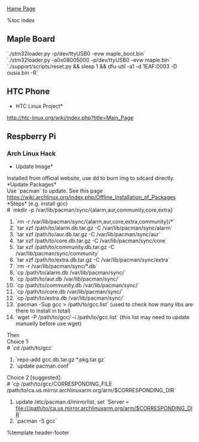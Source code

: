 [[index|Hame Page]]

%toc index

== Maple Board ==
`./stm32loader.py -p/dev/ttyUSB0 -evw maple_boot.bin`<br>
`./stm32loader.py -a0x08005000 -p/dev/ttyUSB0 -evw maple.bin`<br>
`./support/scripts/reset.py && sleep 1 && dfu-util -a1 -d 1EAF:0003 -D ousia.bin -R`<br>


== HTC Phone ==
*HTC Linux Project*<br>
http://htc-linux.org/wiki/index.php?title=Main_Page<br>


== Respberry Pi ==
=== Arch Linux Hack ===
*Update Image*<br>
Installed from official website, use dd to burn img to sdcard directly.<br>
*Update Packages*<br>
Use `pacman` to update. See this page https://wiki.archlinux.org/index.php/Offline_Installation_of_Packages<br>
*Steps* (e.g. install gcc)<br>
# `mkdir -p /var/lib/pacman/sync/{alarm,aur,community,core,extra}`
# `rm -r /var/lib/pacman/sync/{alarm,aur,core,extra,community}/*`
# `tar xzf /path/to/alarm.db.tar.gz -C /var/lib/pacman/sync/alarm`
# `tar xzf /path/to/aur.db.tar.gz -C /var/lib/pacman/sync/aur`
# `tar xzf /path/to/core.db.tar.gz -C /var/lib/pacman/sync/core`
# `tar xzf /path/to/community.db.tar.gz -C /var/lib/pacman/sync/community`
# `tar xzf /path/to/extra.db.tar.gz -C /var/lib/pacman/sync/extra`
# `rm -r /var/lib/pacman/sync/*.db`
# `cp /path/to/alarm.db /var/lib/pacman/sync/`
# `cp /path/to/aur.db /var/lib/pacman/sync/`
# `cp /path/to/community.db /var/lib/pacman/sync/`
# `cp /path/to/core.db /var/lib/pacman/sync/`
# `cp /path/to/extra.db /var/lib/pacman/sync/`
# `pacman -Sup gcc > /path/to/gcc.list` (used to check how many libs are there to install in total)
# `wget -P /path/to/gcc/ -i /path/to/gcc.list` (this list may need to update manuelly before use wget)
Then<br>
Choice 1:<br>
# `cd /path/to/gcc`
# `repo-add gcc.db.tar.gz *.pkg.tar.gz`
# `update pacman.conf`
Choice 2 [suggested]:<br>
# `cp /path/to/gcc/CORRESPONDING_FILE /path/to/ca.us.mirror.archlinuxarm.org/arm/$CORRESPONDING_DIR`
# update /etc/pacman.d/mirrorlist, set `Server = file:///path/to/ca.us.mirror.archlinuxarm.org/arm/$CORRESPONDING_DIR`
# `pacman -S gcc`


%template header-footer
